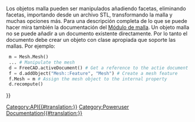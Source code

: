 <languages/>

{{VeryImportantMessage|(November 2018) This information may be incomplete and outdated. For the latest API, see the [https://www.freecadweb.org/api autogenerated API documentation].}}

<div class="mw-translate-fuzzy">
Los objetos malla pueden ser manipulados añadiendo facetas, eliminando facetas, importando desde un archivo STL, transformando la malla y muchas opciones más. Para una descripción completa de lo que se puede hacer mira también la documentación del [[Mesh_Workbench/es|Módulo de malla]]. Un objeto malla no se puede añadir a un documento existente directamente. Por lo tanto el documento debe crear un objeto con clase apropiada que soporte las mallas. Por ejemplo:
</div>

<syntaxhighlight lang="python">
 m = Mesh.Mesh()
 ... # Manipulate the mesh
 d = FreeCAD.activeDocument() # Get a reference to the actie document
 f = d.addObject("Mesh::Feature", "Mesh") # Create a mesh feature
 f.Mesh = m # Assign the mesh object to the internal property
 d.recompute()
</syntaxhighlight>


<div class="mw-translate-fuzzy">
{{APIFunction/es|addFacet|Facet|Añade una faceta a la malla| }}
{{APIFunction/es|addFacets|list|Añade una lista de facetas a la malla| }}
{{APIFunction/es|addMesh|Mesh|Combina esta malla con otra malla.| }}
{{APIFunction/es|clear| |Alisa la malla| }}
{{APIFunction/es|coarsen| |Desalisado de malla| }}
{{APIFunction/es|collapseEdge|Edge|Elimina una arista y ambas facetas que compartían esa arista| }}
{{APIFunction/es|collapseFacet|Facet|Elimina una faceta| }}
{{APIFunction/es|collapseFacets|list|Elimina una lista de facetas| }}
{{APIFunction/es|copy| |Crea una copia de esta malla|Un objeto malla}}
{{APIFunction/es|countComponents| |Obtiene el número de áreas topológicamente independientes|Un entero}}
{{APIFunction/es|countNonUniformOrientedFacets| |Obtiene el número de facetas mal orientadas|Un entero}}
{{APIFunction/es|countSegments| |Obtiene el número de segmentos que también podría ser 0|Un entero}}
{{APIFunction/es|crossSections| |Obtiene secciones de cruce de la malla a través de diversos planos| }}
{{APIFunction/es|difference|Mesh|Diferencia de esta y el objeto malla dado.| }}
{{APIFunction/es|fillupHoles| |Rellena agujeros| }}
{{APIFunction/es|fixDeformations| |Repara facetas deformadas| }}
{{APIFunction/es|fixDegenerations| |Elimina facetas degeneradas| }}
{{APIFunction/es|fixIndices| |Repara cualquier índice inválido| }}
{{APIFunction/es|fixSelfIntersections| |Repara auto-intersecciones| }}
{{APIFunction/es|flipNormals| |Invierte las normales de la malla| }}
{{APIFunction/es|foraminate| |Obtiene una lista de índices de facetas y puntos de intersección| }}
{{APIFunction/es|getPlanes| |Obtiene todos los planos de la malla como segmentos. En el peor de los casos cada triángulo se puede considerar un único plano si ninguno de sus vecinos es coplanar.| }}
{{APIFunction/es|getSegment|integer|Obtiene una lista de índices de facetas que describen un segmento| }}
{{APIFunction/es|getSeparateComponents| |Devuelve una lista conteniendo los diferentes componentes (áreas separadas) de la malla como mallas separadas|Una lista}}
{{APIFunction/es|harmonizeNormals| |Ajusta las facetas mal orientadas| }}
{{APIFunction/es|hasNonManifolds| |Comprueba si la malla tiene non-manifolds|Un booleano}}
{{APIFunction/es|hasNonUniformOrientedFacets| |Comprueba si la malla tiene facetas con orientación inconsistente| }}
{{APIFunction/es|hasSelfIntersections| |Comprueba si la malla intersecta consigo misma| }}
{{APIFunction/es|inner| |Obtiene la pieza dentro de la intersección| }}
{{APIFunction/es|insertVertex|Vertex|Inserta un vértice en una faceta| }}
{{APIFunction/es|intersect|Mesh|Intersección de esta y el objeto malla dado.| }}
{{APIFunction/es|isSolid| |Comprueba si la malla es un sólido| }}
{{APIFunction/es|meshFromSegment| |Crea una malla a partir de segmentos| }}
{{APIFunction/es|nearestFacetOnRay|tuple, tuple|Obtiene el índice y punto de intersección de las facetas más cercanas a un rayo. El primer parámetro es una tupla de tres números de coma flotante de un punto base del rayo, el segundo parámetro es una tupla de tres números de coma flotante para la orientación. El resultado es un diccionario con un índice y el punto de intersección o un diccionario vacio si no hay intersección.|Un diccionario}}
{{APIFunction/es|offset|float|Mueve el punto a lo largo de sus normales| }}
{{APIFunction/es|offsetSpecial|float|Mueve el punto a lo largo de su normal| }}
{{APIFunction/es|optimizeEdges| |Optimiza las aristas para conseguir mejores facetas| }}
{{APIFunction/es|optimizeTopology| |Optimiza las aristas para conseguir mejores facetas| }}
{{APIFunction/es|outer| |Obtiene la pieza fuera de la intersección| }}
{{APIFunction/es|printInfo| |Obtiene información detallada de la malla| }}
{{APIFunction/es|read| |Lee un objeto malla desde un archivo.| }}
{{APIFunction/es|refine| |Refina la malla| }}
{{APIFunction/es|removeComponents|integer|Elimina componentes con menos o igual número de facetas dadas| }}
{{APIFunction/es|removeDuplicatedFacets| |Elimina facetas duplicadas| }}
{{APIFunction/es|removeDuplicatedPoints| |Elimina puntos duplicados| }}
{{APIFunction/es|removeFacets|list|Elimina una lista de índices de facetas desde la malla| }}
{{APIFunction/es|removeFoldsOnSurface| |Elimina pliegues en superficies| }}
{{APIFunction/es|removeNonManifolds| |Elimina non-manifolds| }}
{{APIFunction/es|rotate| |Aplica una rotación a la malla| }}
{{APIFunction/es|setPoint|int, Vector|Establece el punto en el índice.| }}
{{APIFunction/es|smooth| |Suaviza la malla| }}
{{APIFunction/es|snapVertex| |Inserta una faceta nueva en el borde| }}
{{APIFunction/es|splitEdge| |Dividir arista| }}
{{APIFunction/es|splitEdges| |Dividir todas las aristas| }}
{{APIFunction/es|splitFacet| |Dividir faceta| }}
{{APIFunction/es|swapEdge| |Cambia la arista común con el vecino| }}
{{APIFunction/es|transform| |Aplica una trasformación a la malla| }}
{{APIFunction/es|transformToEigen| |Transforma la malla en su eigenbase| }}
{{APIFunction/es|translate|Vector|Aplica una translación a la malla| }}
{{APIFunction/es|unite|Mesh|Unión de esta y del objeto malla dado.| }}
{{APIFunction/es|write|string|Escribe el objeto malla en un archivo.| }}
{{APIFunction/es|writeInventor| |Escribe la malla en formato de OpenInventor en una cadena de texto.|Una cadena de texto}}
{{APIProperty/es|Area|El área del objeto malla.}}
{{APIProperty/es|CountFacets|El número de facetas del objeto malla.}}
{{APIProperty/es|CountPoints|El número de vértices del objeto malla.}}
{{APIProperty/es|Facets|Una colección de facetas; Con este atributo es posible tener acceso a las facetas de la malla: for p in mesh.Facets: print p}}
{{APIProperty/es|Points|Una colección de puntos de malla; Con este atributo es posible tener acceso a los puntos de la malla: for p in mesh.Points: print p.x, p.y, p.z}}
{{APIProperty/es|Topology|Los índices de los puntos y caras como tuplas.}}
{{APIProperty/es|Volume|El volumen del objeto malla.}}
{{APIProperty/es|BoundBox|La caja de abarque del objeto}}
{{APIProperty/es|Matrix|La transformación actualdel objeto como matriz}}
{{APIProperty/es|Placement|La transformación actual del objeto como colocación}}
</div>


{{Userdocnavi{{#translation:}}}}
[[Category:API{{#translation:}}]]
[[Category:Poweruser Documentation{{#translation:}}]]
{{clear}}